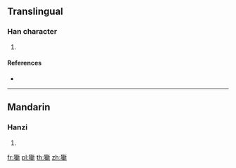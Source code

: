 ==Translingual==

===Han character===
{{Han char|rn=94|rad=犬|as=20|sn=23|four=42221|canj=KHTJL}}

# {{defn|Han|sort=犬20}}

====References====
* {{Han ref|kx=0722.030|dkj=20806|dj=1134.020|hdz=21379.030|uh=7382|ud=29570|bh=F7E7|bd=63463}}

----

==Mandarin==

===Hanzi===
{{cmn-hanzi|pin=[[qí]] ([[qi2]])|wg=ch'i<sup>2</sup>}}

# {{defn|lang=cmn|sort=犬20}}

[[fr:玂]]
[[pl:玂]]
[[th:玂]]
[[zh:玂]]